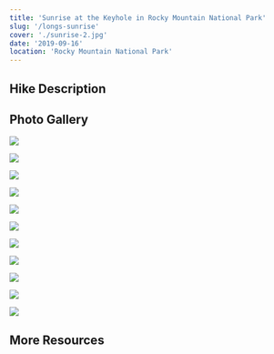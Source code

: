 ```yaml
---
title: 'Sunrise at the Keyhole in Rocky Mountain National Park'
slug: '/longs-sunrise'
cover: './sunrise-2.jpg'
date: '2019-09-16'
location: 'Rocky Mountain National Park'
---
```


## Hike Description

## Photo Gallery

![](./kyle.jpg)

![](./sunrise-3.jpg)

![](./keyhole.jpg)

![](./sunrise-1.jpg)

![](./kyle-2.jpg)

![](./keyhole-vertical.jpg)

![](./kyle-3.jpg)

![](./descent.jpg)

![](./kylie.jpg)

![](./sky-squirrel.jpg)

![](./looking-back.jpg)

## More Resources
